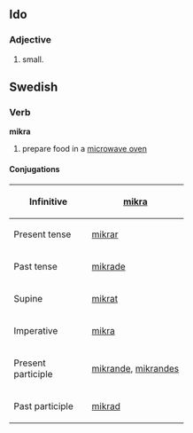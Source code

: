 ==Ido==
===Adjective===
# small.
==Swedish==
===Verb===
'''mikra'''

#prepare food in a [[microwave oven]]

====Conjugations====
{| border=1 cellspacing=0
|- align=center
! width=125 bgcolor="#FFFFF0" | Infinitive
| [[mikra]]
|- align=center
! width=125 bgcolor="#FFFFF0" | Present tense
| [[mikrar]]
|- align=center
! width=125 bgcolor="#FFFFF0" | Past tense
| [[mikrade]]
|- align=center
! width=125 bgcolor="#FFFFF0" | Supine
| [[mikrat]]
|- align=center
! width=125 bgcolor="#FFFFF0" | Imperative
| [[mikra]]
|- align=center
! width=125 bgcolor="#FFFFF0" | Present participle
| colspan=2 | [[mikrande]], [[mikrandes]]
|- align=center
! width=125 bgcolor="#FFFFF0" | Past participle
| colspan=2 | [[mikrad]]
|}